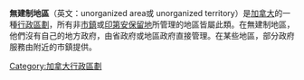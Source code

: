 {{unreferenced|time=2017-03-21T01:03:14+00:00}}
'''無建制地區'''（英文：unorganized area或 unorganized territory）是[[加拿大|加拿大]]的一種[[行政區劃|行政區劃]]，所有非[[市鎮|市鎮]]或[[印第安保留地|印第安保留地]]所管理的地區皆屬此類。在無建制地區，他們沒有自己的地方政府，由省政府或地區政府直接管理。在某些地區，部分政府服務由附近的市鎮提供。

{{加拿大小作品}}

[[Category:加拿大行政區劃|Category:加拿大行政區劃]]
